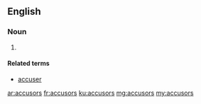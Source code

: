 ==English==

===Noun===
{{head|en|plural}}

# {{plural of|accusor|lang=en}}

====Related terms====
* [[accuser]]

[[ar:accusors]]
[[fr:accusors]]
[[ku:accusors]]
[[mg:accusors]]
[[my:accusors]]